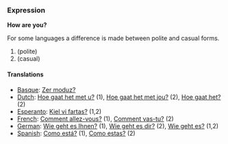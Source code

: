 ===Expression===
'''How are you?'''

For some languages a difference is made between polite and casual forms.
# (polite)
# (casual)

====Translations====
*[[Basque]]: [[Zer moduz?]]
*[[Dutch]]: [[Hoe gaat het met u?]] (1), [[Hoe gaat het met jou?]] (2), [[Hoe gaat het?]] (2)
*[[Esperanto]]: [[Kiel vi fartas?]] (1,2)
*[[French]]: [[Comment allez-vous?]] (1), [[Comment vas-tu?]] (2)
*[[German]]: [[Wie geht es Ihnen?]] (1), [[Wie geht es dir?]] (2), [[Wie geht es?]] (1,2)
*[[Spanish]]: [[Como está?]] (1), [[Como estas?]] (2)